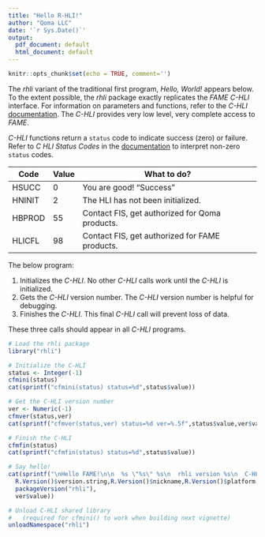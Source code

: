 ---
title: "Hello R-HLI!"
author: "Qoma LLC"
date: '`r Sys.Date()`'
output:
  pdf_document: default
  html_document: default
---

```{r setup, include=FALSE}
knitr::opts_chunk$set(echo = TRUE, comment='')
```

The *rhli* variant of the traditional first program, *Hello, World!* appears below.  To the extent possible, the *rhli* package exactly replicates the _FAME C-HLI_ interface.  For information on parameters and  functions, refer to the _C-HLI_ [documentation](https://fame.sungard.com/support_secure/fame/online_help_116/index.html).  The _C-HLI_ provides very low level, very complete access to _FAME_.  

_C-HLI_ functions return a `status` code to indicate success (zero) or failure. Refer to *C HLI Status Codes* in the [documentation](https://fame.sungard.com/support_secure/fame/online_help_116/index.html) to interpret non-zero `status` codes. 

| Code   | Value | What to do?                                                                           |
|--------|-------|---------------------------------------------------------------------------------------|
| HSUCC  | 0     | You are good! "Success"                                                               |
| HNINIT | 2     | The HLI has not been initialized.                                                     |
| HBPROD | 55    | Contact FIS, get authorized for Qoma products.                                        |
| HLICFL | 98    | Contact FIS, get authorized for FAME products.                                        |

The below program:

1. Initializes the _C-HLI_. No other _C-HLI_ calls work until the _C-HLI_ is initialized.
1. Gets the _C-HLI_ version number. The _C-HLI_ version number is helpful for debugging.
1. Finishes the _C-HLI_. This final _C-HLI_ call will prevent loss of data.

These three calls should appear in all _C-HLI_ programs.  

```{r comment=''}
# Load the rhli package
library("rhli")

# Initialize the C-HLI
status <- Integer(-1)
cfmini(status)
cat(sprintf("cfmini(status) status=%d",status$value))

# Get the C-HLI version number
ver <- Numeric(-1)
cfmver(status,ver)
cat(sprintf("cfmver(status,ver) status=%d ver=%.5f",status$value,ver$value))

# Finish the C-HLI
cfmfin(status)
cat(sprintf("cfmfin(status) status=%d",status$value))

```

```{r, echo=FALSE}
# Say hello!
cat(sprintf("\nHello FAME!\n\n  %s \"%s\" %s\n  rhli version %s\n  C-HLI version %.5f\n\n",
  R.Version()$version.string,R.Version()$nickname,R.Version()$platform,            
  packageVersion("rhli"),
  ver$value))

# Unload C-HLI shared library 
#   (required for cfmini() to work when building next vignette)
unloadNamespace("rhli")
```
